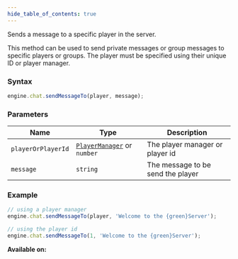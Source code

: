 ```yaml
---
hide_table_of_contents: true
---
```



Sends a message to a specific player in the server.

This method can be used to send private messages or group messages to specific players or groups. The player must be specified using their unique ID or player manager.

### Syntax

```js
engine.chat.sendMessageTo(player, message);
```

### Parameters

| Name               | Type                                                    | Description                       |
| ------------------ | ------------------------------------------------------- | --------------------------------- |
| `playerOrPlayerId` | [`PlayerManager`](/sdk/types/PlayerManager) or `number` | The player manager or player id   |
| `message`          | `string`                                                | The message to be send the player |

### Example

```js
// using a player manager
engine.chat.sendMessageTo(player, 'Welcome to the {green}Server');

// using the player id
engine.chat.sendMessageTo(1, 'Welcome to the {green}Server');
```

**Available on:** <ServerTag />
